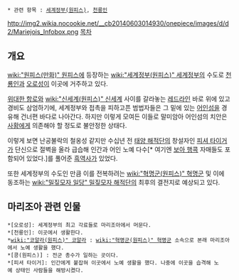  * 관련 항목 : [[세계정부(원피스)]], [[천룡인]]

http://img2.wikia.nocookie.net/__cb20140603014930/onepiece/images/d/d2/Mariejois_Infobox.png
[[목차]]

== 개요 ==
[[wiki:"원피스(만화)" 원피스]]에 등장하는 [[wiki:"세계정부(원피스)" 세계정부]]의 수도로 [[천룡인]]과 [[오로성]]이 이곳에 거주하고 있다.

[[위대한 항로]]와 [[wiki:"신세계(원피스)" 신세계]] 사이를 갈라놓는 [[레드라인]] 바로 위에 있고 경비도 삼엄하기에, 세계정부와 접촉을 피하고픈 범법자들은 그 밑에 있는 [[어인섬]]을 경유해 건너편 바다로 나아간다. 하지만 이렇게 모여든 이들로 말미암아 어인섬의 치안은 [[사황]]에게 의존해야 할 정도로 불안정한 상태다.

이렇게 보면 난공불락의 철옹성 같지만 수십년 전 [[태양 해적단]]의 창설자인 [[피셔 타이거]]가 단신으로 절벽을 올라 급습해 인간과 어인 노예 다수[* 여기엔 [[보아 행콕]] 자매들도 포함되어 있었다.]를 풀어준 [[흑역사]]가 있었다.

또한 세계정부의 수도인 만큼 이를 전복하려는 [[wiki:"혁명군(원피스)" 혁명군]] 및 이에 동조하는 [[wiki:"밀짚모자 일당" 밀짚모자 해적단]]의 최후의 결전지로 예상되고 있다. 

== 마리조아 관련 인물 ==
 *[오로성]: 세계정부의 최고 각료들로 마리조아에서 머문다.
 *[천룡인]: 이곳에서 생활한다.
 *[[wiki:"코알라(원피스)" 코알라]] : [[wiki:"혁명군(원피스)" 혁명군]] 소속으로 본래 마리조아에서 노예 생활을 했다.
 *[콩(원피스)] : 전군 총수가 일하는 곳이다.
 *[피셔 타이거]: 인간에게 붙잡혀 이곳에서 노예 생활을 했다. 나중에 이곳을 습격해 노예 상태인 사람들을 해방시켰다.
 
